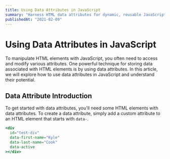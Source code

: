 ```yaml
---
title: Using Data Attributes in JavaScript
summary: "Harness HTML data attributes for dynamic, reusable JavaScript code to enhance web interactivity."
publishedAt: "2021-02-09"
---
```


# Using Data Attributes in JavaScript

To manipulate HTML elements with JavaScript, you often need to access and modify various attributes. One powerful technique for storing data associated with HTML elements is by using data attributes. In this article, we will explore how to use data attributes in JavaScript and understand their potential.

## Data Attribute Introduction

To get started with data attributes, you'll need some HTML elements with data attributes. To create a data attribute, simply add a custom attribute to an HTML element that starts with `data-`.

```jsx
<div
  id="test-div"
  data-first-name="Kyle"
  data-last-name="Cook"
  data-active
></div>
```
